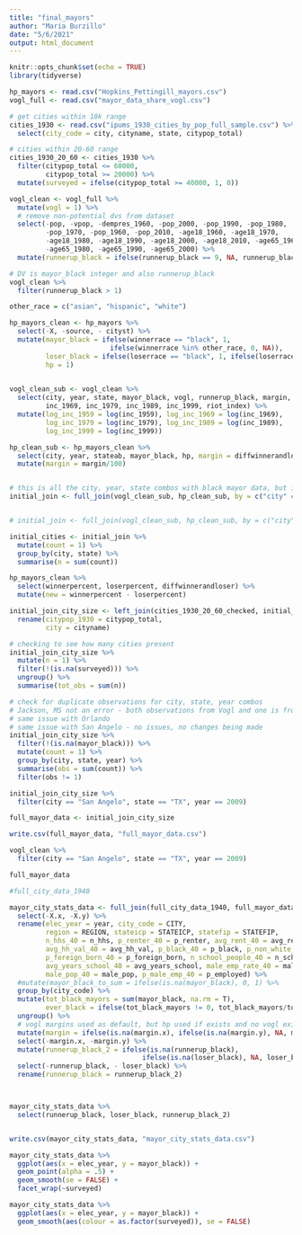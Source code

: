 ```yaml
---
title: "final_mayors"
author: "Maria Burzillo"
date: "5/6/2021"
output: html_document
---
```


```r
knitr::opts_chunk$set(echo = TRUE)
library(tidyverse)
```

```r
hp_mayors <- read.csv("Hopkins_Pettingill_mayors.csv")
vogl_full <- read.csv("mayor_data_share_vogl.csv")

# get cities within 10k range
cities_1930 <- read.csv("ipums_1930_cities_by_pop_full_sample.csv") %>%
  select(city_code = city, cityname, state, citypop_total)

# cities within 20-60 range
cities_1930_20_60 <- cities_1930 %>%
  filter(citypop_total <= 60000,
         citypop_total >= 20000) %>%
  mutate(surveyed = ifelse(citypop_total >= 40000, 1, 0)) 

```

```r

vogl_clean <- vogl_full %>%
  mutate(vogl = 1) %>%
  # remove non-potential dvs from dataset 
  select(-pop, -vpop, -dempres_1960, -pop_2000, -pop_1990, -pop_1980,
         -pop_1970, -pop_1960, -pop_2010, -age18_1960, -age18_1970,
         -age18_1980, -age18_1990, -age18_2000, -age18_2010, -age65_1960, -age65_1970,
         -age65_1980, -age65_1990, -age65_2000) %>%
  mutate(runnerup_black = ifelse(runnerup_black == 9, NA, runnerup_black))

# DV is mayor_black integer and also runnerup_black
vogl_clean %>%
  filter(runnerup_black > 1)  

```

```r
other_race = c("asian", "hispanic", "white")

hp_mayors_clean <- hp_mayors %>%
  select(-X, -source, - cityst) %>%
  mutate(mayor_black = ifelse(winnerrace == "black", 1, 
                         ifelse(winnerrace %in% other_race, 0, NA)),
         loser_black = ifelse(loserrace == "black", 1, ifelse(loserrace %in% other_race, 0, NA)),
         hp = 1)
  

```

```r

vogl_clean_sub <- vogl_clean %>%
  select(city, year, state, mayor_black, vogl, runnerup_black, margin, inc_1959,
         inc_1969, inc_1979, inc_1989, inc_1999, riot_index) %>%
  mutate(log_inc_1959 = log(inc_1959), log_inc_1969 = log(inc_1969),
         log_inc_1979 = log(inc_1979), log_inc_1989 = log(inc_1989),
         log_inc_1999 = log(inc_1999))

hp_clean_sub <- hp_mayors_clean %>%
  select(city, year, stateab, mayor_black, hp, margin = diffwinnerandloser, loser_black) %>%
  mutate(margin = margin/100)


# this is all the city, year, state combos with black mayor data, but instances in which non-matching data from both datasets (e.g. different recording of mayors race not controlled for)
initial_join <- full_join(vogl_clean_sub, hp_clean_sub, by = c("city" = "city" , "year" = "year", "state" = "stateab", "mayor_black"))


# initial_join <- full_join(vogl_clean_sub, hp_clean_sub, by = c("city" = "city" , "year" = "year", "state" = "stateab"))

initial_cities <- initial_join %>%
  mutate(count = 1) %>%
  group_by(city, state) %>%
  summarise(n = sum(count)) 

hp_mayors_clean %>%
  select(winnerpercent, loserpercent, diffwinnerandloser) %>%
  mutate(new = winnerpercent - loserpercent)

```

```r

initial_join_city_size <- left_join(cities_1930_20_60_checked, initial_join, by = c("cityname" = "city", "state" = "state")) %>%
  rename(citypop_1930 = citypop_total,
         city = cityname)

# checking to see how many cities present
initial_join_city_size %>%
  mutate(n = 1) %>%
  filter(!(is.na(surveyed))) %>%
  ungroup() %>%
  summarise(tot_obs = sum(n))

# check for duplicate observations for city, state, year combos
# Jackson, MS not an error - both observations from Vogl and one is from an interim mayor who was not technically elected
# same issue with Orlando
# same issue with San Angelo - no issues, no changes being made
initial_join_city_size %>%
  filter(!(is.na(mayor_black))) %>%
  mutate(count = 1) %>%
  group_by(city, state, year) %>%
  summarise(obs = sum(count)) %>%
  filter(obs != 1)

initial_join_city_size %>%
  filter(city == "San Angelo", state == "TX", year == 2009)

full_mayor_data <- initial_join_city_size

write.csv(full_mayor_data, "full_mayor_data.csv")

```

```r
vogl_clean %>%
  filter(city == "San Angelo", state == "TX", year == 2009)

full_mayor_data
```


```r

#full_city_data_1940

mayor_city_stats_data <- full_join(full_city_data_1940, full_mayor_data, by = c("CITY" = "city_code", "surveyed", "citypop_1930")) %>%
  select(-X.x, -X.y) %>%
  rename(elec_year = year, city_code = CITY,
         region = REGION, stateicp = STATEICP, statefip = STATEFIP, 
         n_hhs_40 = n_hhs, p_renter_40 = p_renter, avg_rent_40 = avg_rent,
         avg_hh_val_40 = avg_hh_val, p_black_40 = p_black, p_non_white_40 = p_non_white,
         p_foreign_born_40 = p_foreign_born, n_school_people_40 = n_school_people,
         avg_years_school_40 = avg_years_school, male_emp_rate_40 = male_employment_rate,
         male_pop_40 = male_pop, p_male_emp_40 = p_employed) %>%
  #mutate(mayor_black_to_sum = ifelse(is.na(mayor_black), 0, 1) %>%
  group_by(city_code) %>%
  mutate(tot_black_mayors = sum(mayor_black, na.rm = T),
         ever_black = ifelse(tot_black_mayors != 0, tot_black_mayors/tot_black_mayors, 0)) %>%
  ungroup() %>%
  # vogl margins used as default, but hp used if exists and no vogl exists
  mutate(margin = ifelse(is.na(margin.x), ifelse(is.na(margin.y), NA, margin.y), margin.x)) %>%
  select(-margin.x, -margin.y) %>%
  mutate(runnerup_black_2 = ifelse(is.na(runnerup_black), 
                                 ifelse(is.na(loser_black), NA, loser_black), runnerup_black)) %>%
  select(-runnerup_black, - loser_black) %>%
  rename(runnerup_black = runnerup_black_2)



mayor_city_stats_data %>%
  select(runnerup_black, loser_black, runnerup_black_2) 


write.csv(mayor_city_stats_data, "mayor_city_stats_data.csv")

```


```r
mayor_city_stats_data %>%
  ggplot(aes(x = elec_year, y = mayor_black)) +
  geom_point(alpha = .5) +
  geom_smooth(se = FALSE) +
  facet_wrap(~surveyed)

mayor_city_stats_data %>%
  ggplot(aes(x = elec_year, y = mayor_black)) +
  geom_smooth(aes(colour = as.factor(surveyed)), se = FALSE)

```


